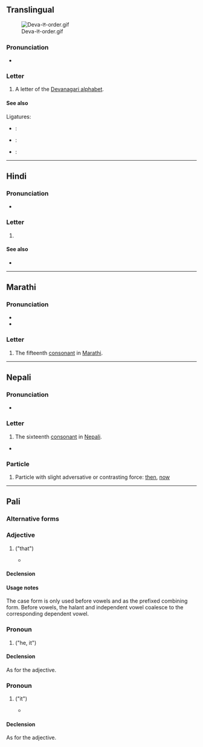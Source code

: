 {{also|तू|तॄ|ते}}
{{character info|0x924}}
==Translingual==
[[File:Deva-त-order.gif|thumb]]

===Pronunciation===
* {{IPA|mul|/t̪ə/}}

===Letter===
{{mul-Deva|ta}}

# A letter of the [[Devanagari alphabet]].

====See also====
Ligatures:
* {{l|mul|sc=Deva|क्त|tr=kta}}: {{compound|mul|क|त|sc=Deva|nocat=1}}
* {{l|mul|sc=Deva|त्त|tr=tta}}: {{compound|mul|त|त|sc=Deva|nocat=1}}
* {{l|mul|sc=Deva|स्त्र|tr=stra}}: {{compound|mul|स|त|र|sc=Deva|nocat=1}}

----

==Hindi==

===Pronunciation===
* {{hi-IPA|त.}}

===Letter===
{{head|hi|letter}}

# {{n-g|the sixteenth [[consonant]] in [[Hindi]]}}

====See also====
* {{list:Devanagari script letters/hi}}

----

==Marathi==

===Pronunciation===
* {{mr-IPA}}
* {{audio|mr|LL-Q1571 (mar)-नंदिनी रानडे-त.wav|Audio}}

===Letter===
{{head|mr|letter}}

# The fifteenth [[consonant]] in [[Marathi]].

----

==Nepali==

===Pronunciation===
* {{ne-IPA}}

===Letter===
{{head|ne|letter}}

# The sixteenth [[consonant]] in [[Nepali]].

*

===Particle===
{{ne-particle}}

# Particle with slight adversative or contrasting force: [[then]], [[now]]

----

==Pali==

===Alternative forms===
{{pi-alt|Latn=ta}}
{{pi-alt|Latn=sa}}

===Adjective===
{{pi-adj}}

# {{lb|pi|demonstrative}} {{pi-sc|Deva|ta}} ("that")
#* {{RQ:pi:Kaccayano quote|4|tesam|1}}

====Declension====
{{pi-decl-noun|g=m
|novoc=true
|noms_mod=replace|noms=सो|noms2=स
|dats_mod=replace|dats=तस्स
|abls_mod=replace|abls=तस्मा|abls2=तम्हा|abls3=ततो
|locs_mod=replace|locs=तस्मिं|locs2=तम्हि
|nomp_mod=replace|nomp=ते
|datp_mod=replace|datp=तेसं|datp2=तेसानं
|genp_mod=replace|genp=तेसं|genp2=तेसानं}}
{{pi-decl-noun|ता|g=f
|novoc=true
|noms_mod=replace|noms=सा
|dats1=तस्सा|dats2=तिस्सा|dats3=तिस्साय
|gens1=तस्सा|gens2=तिस्सा|gens3=तिस्साय
|locs=तिस्सं
|nomp_mod=replace|nomp=ता
|accp_mod=replace|accp=ता
|datp_mod=replace|datp=तासं|datp2=तासानं
|genp_mod=replace|genp=तासं|genp2=तासानं
}}
{{pi-decl-noun|g=n
|novoc=true
|noms=तद्|accs=तद्
|dats_mod=replace|dats=तस्स
|abls_mod=replace|abls=तस्मा|abls2=तम्हा|abls3=ततो
|locs_mod=replace|locs=तस्मिं|locs2=तम्हि
|datp_mod=replace|datp=तेसं|datp2=तेसानं
|genp_mod=replace|genp=तेसं|genp2=तेसानं
}}

====Usage notes====
The case form {{l|pi|तद्}} is only used before vowels and as the prefixed combining form.  Before vowels, the halant and independent vowel coalesce to the corresponding dependent vowel.

===Pronoun===
{{pi-pronoun|m}}

# {{pi-sc|Deva|ta}} ("he, it")

====Declension====
As for the adjective.

===Pronoun===
{{pi-pronoun|n}}

# {{pi-sc|Deva|ta}} ("it")
#* {{RQ:pi:Kaccayano quote|250|athas|8}}

====Declension====
As for the adjective.